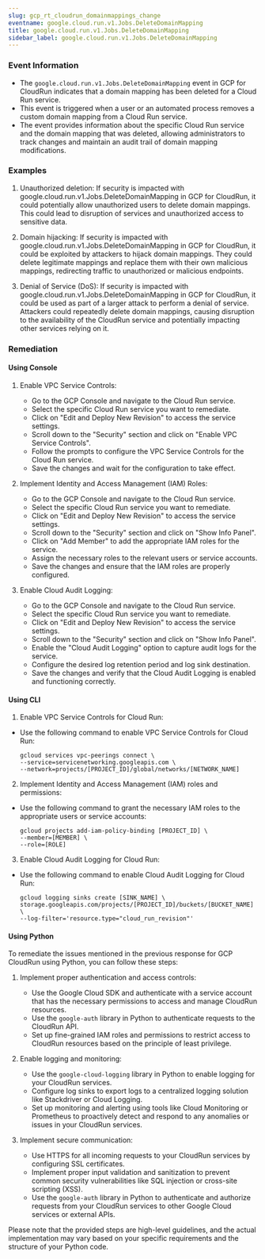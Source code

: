 ```yaml
--- 
slug: gcp_rt_cloudrun_domainmappings_change
eventname: google.cloud.run.v1.Jobs.DeleteDomainMapping
title: google.cloud.run.v1.Jobs.DeleteDomainMapping
sidebar_label: google.cloud.run.v1.Jobs.DeleteDomainMapping
---
```

                       
### Event Information

- The `google.cloud.run.v1.Jobs.DeleteDomainMapping` event in GCP for CloudRun indicates that a domain mapping has been deleted for a Cloud Run service.
- This event is triggered when a user or an automated process removes a custom domain mapping from a Cloud Run service.
- The event provides information about the specific Cloud Run service and the domain mapping that was deleted, allowing administrators to track changes and maintain an audit trail of domain mapping modifications.


### Examples

1. Unauthorized deletion: If security is impacted with google.cloud.run.v1.Jobs.DeleteDomainMapping in GCP for CloudRun, it could potentially allow unauthorized users to delete domain mappings. This could lead to disruption of services and unauthorized access to sensitive data.

2. Domain hijacking: If security is impacted with google.cloud.run.v1.Jobs.DeleteDomainMapping in GCP for CloudRun, it could be exploited by attackers to hijack domain mappings. They could delete legitimate mappings and replace them with their own malicious mappings, redirecting traffic to unauthorized or malicious endpoints.

3. Denial of Service (DoS): If security is impacted with google.cloud.run.v1.Jobs.DeleteDomainMapping in GCP for CloudRun, it could be used as part of a larger attack to perform a denial of service. Attackers could repeatedly delete domain mappings, causing disruption to the availability of the CloudRun service and potentially impacting other services relying on it.

### Remediation

#### Using Console

1. Enable VPC Service Controls:
   - Go to the GCP Console and navigate to the Cloud Run service.
   - Select the specific Cloud Run service you want to remediate.
   - Click on "Edit and Deploy New Revision" to access the service settings.
   - Scroll down to the "Security" section and click on "Enable VPC Service Controls".
   - Follow the prompts to configure the VPC Service Controls for the Cloud Run service.
   - Save the changes and wait for the configuration to take effect.

2. Implement Identity and Access Management (IAM) Roles:
   - Go to the GCP Console and navigate to the Cloud Run service.
   - Select the specific Cloud Run service you want to remediate.
   - Click on "Edit and Deploy New Revision" to access the service settings.
   - Scroll down to the "Security" section and click on "Show Info Panel".
   - Click on "Add Member" to add the appropriate IAM roles for the service.
   - Assign the necessary roles to the relevant users or service accounts.
   - Save the changes and ensure that the IAM roles are properly configured.

3. Enable Cloud Audit Logging:
   - Go to the GCP Console and navigate to the Cloud Run service.
   - Select the specific Cloud Run service you want to remediate.
   - Click on "Edit and Deploy New Revision" to access the service settings.
   - Scroll down to the "Security" section and click on "Show Info Panel".
   - Enable the "Cloud Audit Logging" option to capture audit logs for the service.
   - Configure the desired log retention period and log sink destination.
   - Save the changes and verify that the Cloud Audit Logging is enabled and functioning correctly.

#### Using CLI

1. Enable VPC Service Controls for Cloud Run:
- Use the following command to enable VPC Service Controls for Cloud Run:
  ```
  gcloud services vpc-peerings connect \
  --service=servicenetworking.googleapis.com \
  --network=projects/[PROJECT_ID]/global/networks/[NETWORK_NAME]
  ```

2. Implement Identity and Access Management (IAM) roles and permissions:
- Use the following command to grant the necessary IAM roles to the appropriate users or service accounts:
  ```
  gcloud projects add-iam-policy-binding [PROJECT_ID] \
  --member=[MEMBER] \
  --role=[ROLE]
  ```

3. Enable Cloud Audit Logging for Cloud Run:
- Use the following command to enable Cloud Audit Logging for Cloud Run:
  ```
  gcloud logging sinks create [SINK_NAME] \
  storage.googleapis.com/projects/[PROJECT_ID]/buckets/[BUCKET_NAME] \
  --log-filter='resource.type="cloud_run_revision"'
  ```

#### Using Python

To remediate the issues mentioned in the previous response for GCP CloudRun using Python, you can follow these steps:

1. Implement proper authentication and access controls:
   - Use the Google Cloud SDK and authenticate with a service account that has the necessary permissions to access and manage CloudRun resources.
   - Use the `google-auth` library in Python to authenticate requests to the CloudRun API.
   - Set up fine-grained IAM roles and permissions to restrict access to CloudRun resources based on the principle of least privilege.

2. Enable logging and monitoring:
   - Use the `google-cloud-logging` library in Python to enable logging for your CloudRun services.
   - Configure log sinks to export logs to a centralized logging solution like Stackdriver or Cloud Logging.
   - Set up monitoring and alerting using tools like Cloud Monitoring or Prometheus to proactively detect and respond to any anomalies or issues in your CloudRun services.

3. Implement secure communication:
   - Use HTTPS for all incoming requests to your CloudRun services by configuring SSL certificates.
   - Implement proper input validation and sanitization to prevent common security vulnerabilities like SQL injection or cross-site scripting (XSS).
   - Use the `google-auth` library in Python to authenticate and authorize requests from your CloudRun services to other Google Cloud services or external APIs.

Please note that the provided steps are high-level guidelines, and the actual implementation may vary based on your specific requirements and the structure of your Python code.


 